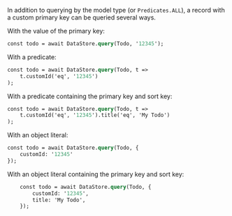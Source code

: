 In addition to querying by the model type (or `Predicates.ALL`), a record with a custom primary key can be queried several ways.

With the value of the primary key:
```graphql
const todo = await DataStore.query(Todo, '12345');
```

With a predicate:
```graphql
const todo = await DataStore.query(Todo, t =>
    t.customId('eq', '12345')
);
```

With a predicate containing the primary key and sort key:
```graphql
const todo = await DataStore.query(Todo, t =>
    t.customId('eq', '12345').title('eq', 'My Todo')
);
```

With an object literal:
```graphql
const todo = await DataStore.query(Todo, { 
    customId: '12345' 
});
```

With an object literal containing the primary key and sort key:
```graphql
    const todo = await DataStore.query(Todo, {
        customId: '12345',
        title: 'My Todo',
    });
```